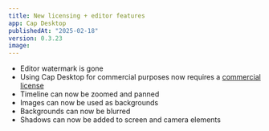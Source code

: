 ```yaml
---
title: New licensing + editor features
app: Cap Desktop
publishedAt: "2025-02-18"
version: 0.3.23
image:
---
```


- Editor watermark is gone
- Using Cap Desktop for commercial purposes now requires a [commercial license](https://cap.so/docs/commercial-license)
- Timeline can now be zoomed and panned
- Images can now be used as backgrounds
- Backgrounds can now be blurred
- Shadows can now be added to screen and camera elements
